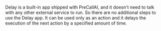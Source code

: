 
Delay is a built-in app shipped with PreCallAI, and it doesn't need to talk with any other external service to run. So there are no additional steps to use the Delay app. It can be used only as an action and it delays the execution of the next action by a specified amount of time.
